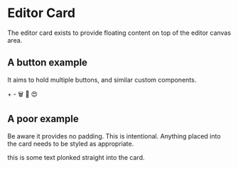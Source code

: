 # Editor Card


The editor card exists to provide floating content on top of the editor canvas area.

## A button example

It aims to hold multiple buttons, and similar custom components.

<EditorCard>
  <EditorCardButton>+</EditorCardButton>
  <EditorCardButton>-</EditorCardButton>
  <EditorCardButton>🗑️</EditorCardButton>
  <EditorCardButton>💾</EditorCardButton>
  <EditorCardButton>😍</EditorCardButton>
</EditorCard>

## A poor example

Be aware it provides no padding. This is intentional.
Anything placed into the card needs to be styled as appropriate.

<EditorCard>
  this is some text plonked straight into the card.
</EditorCard>
